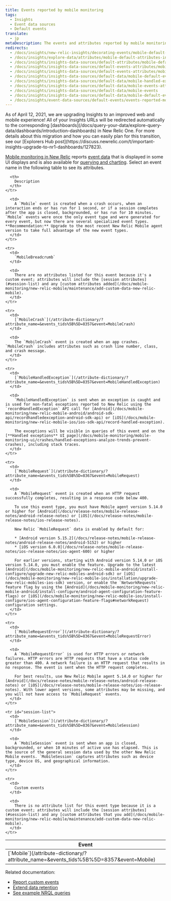 ```yaml
---
title: Events reported by mobile monitoring
tags:
  - Insights
  - Event data sources
  - Default events
translate:
  - jp
metaDescription: The events and attributes reported by mobile monitoring in New Relic.
redirects:
  - /docs/insights/new-relic-insights/decorating-events/mobile-default-attributes-insights
  - /docs/insights/explore-data/attributes/mobile-default-attributes-insights
  - /docs/insights/insights-data-sources/default-attributes/mobile-default-attributes-insights
  - /docs/insights/insights-data-sources/default-events-attributes/mobile-handled-exception-event-attributes-mobilehandledexception
  - /docs/insights/insights-data-sources/default-events-attributes/mobile-default-events-attributes-insights
  - /docs/insights/insights-data-sources/default-data/mobile-default-event-attributes-insights
  - /docs/insights/insights-data-sources/default-data/mobile-handled-exception-event-attributes-mobilehandledexception
  - /docs/insights/insights-data-sources/default-data/mobile-events-attributes
  - /docs/insights/insights-data-sources/default-data/mobile-events
  - /docs/insights/insights-data-sources/default-data/mobile-default-events-insights
  - /docs/insights/event-data-sources/default-events/events-reported-mobile-monitoring
---
```


<Callout variant="important">
  As of April 12, 2021, we are upgrading Insights to an improved web and mobile experience! All of your Insights URLs will be redirected automatically to the corresponding [dashboards](/docs/query-your-data/explore-query-data/dashboards/introduction-dashboards) in New Relic One. For more details about this migration and how you can easily plan for this transition, see our [Explorers Hub post](https://discuss.newrelic.com/t/important-insights-upgrade-to-nr1-dashboards/127823).
</Callout>

[Mobile monitoring in New Relic](/docs/mobile-monitoring/new-relic-mobile/getting-started/introduction-new-relic-mobile) reports [event data](https://docs.newrelic.com/docs/using-new-relic/data/understand-data/new-relic-data-types#event-data) that is displayed in some UI displays and is also available for [querying and charting](https://docs.newrelic.com/docs/using-new-relic/data/understand-data/query-new-relic-data). Select an event name in the following table to see its attributes.

<table>
  <thead>
    <tr>
      <th style={{ width: "250px" }}>
        Event
      </th>

      <th>
        Description
      </th>
    </tr>
  </thead>

  <tbody>
    <tr>
      <td>
        [`Mobile`](/attribute-dictionary/?attribute_name=&events_tids%5B%5D=8357&event=Mobile)
      </td>

      <td>
        A `Mobile` event is created when a crash occurs, when an interaction ends or has run for 1 second, or if a session completes after the app is closed, backgrounded, or has run for 10 minutes. `Mobile` events were once the only event type and were generated for every event, but now there are several specialized event types. **Recommendation:** Upgrade to the most recent New Relic Mobile agent version to take full advantage of the new event types.
      </td>
    </tr>

    <tr>
      <td>
        `MobileBreadcrumb`
      </td>

      <td>
        There are no attributes listed for this event because it's a custom event; attributes will include the [session attributes](#session-list) and any [custom attributes added](/docs/mobile-monitoring/new-relic-mobile/maintenance/add-custom-data-new-relic-mobile).
      </td>
    </tr>

    <tr>
      <td>
        [`MobileCrash`](/attribute-dictionary/?attribute_name=&events_tids%5B%5D=8357&event=MobileCrash)
      </td>

      <td>
        The `MobileCrash` event is created when an app crashes. `MobileCrash` includes attributes such as crash line number, class, and crash message.
      </td>
    </tr>

    <tr>
      <td>
        [`MobileHandledException`](/attribute-dictionary/?attribute_name=&events_tids%5B%5D=8357&event=MobileHandledException)
      </td>

      <td>
        `MobileHandledException` is sent when an exception is caught and is used for non-fatal exceptions reported to New Relic using the `recordHandledException` API call for [Android](/docs/mobile-monitoring/new-relic-mobile-android/android-sdk-api/recordhandledexception-android-sdk-api) or [iOS](/docs/mobile-monitoring/new-relic-mobile-ios/ios-sdk-api/record-handled-exception).

        The exceptions will be visible in queries of this event and on the [**Handled exceptions** UI page](/docs/mobile-monitoring/mobile-monitoring-ui/crashes/handled-exceptions-analyze-trends-prevent-crashes), including stack traces.
      </td>
    </tr>

    <tr>
      <td>
        [`MobileRequest`](/attribute-dictionary/?attribute_name=&events_tids%5B%5D=8367&event=MobileRequest)
      </td>

      <td>
        A `MobileRequest` event is created when an HTTP request successfully completes, resulting in a response code below 400.

        To use this event type, you must have Mobile agent version 5.14.0 or higher for [Android](/docs/release-notes/mobile-release-notes/android-release-notes) or [iOS](/docs/release-notes/mobile-release-notes/ios-release-notes).

        New Relic `MobileRequest` data is enabled by default for:

        * [Android version 5.15.2](/docs/release-notes/mobile-release-notes/android-release-notes/android-5152) or higher
        * [iOS version 6.0.0](/docs/release-notes/mobile-release-notes/ios-release-notes/ios-agent-600) or higher

        For earlier versions, starting with Android version 5.14.0 or iOS version 5.14.0, you must enable the feature. Upgrade to the latest [Android](/docs/mobile-monitoring/new-relic-mobile-android/install-configure/upgrade-new-relic-mobiles-android-sdk) or [iOS](/docs/mobile-monitoring/new-relic-mobile-ios/installation/upgrade-new-relic-mobiles-ios-sdk) version, or enable the `NetworkRequests` feature flag by using the [Android](/docs/mobile-monitoring/new-relic-mobile-android/install-configure/android-agent-configuration-feature-flags) or [iOS](/docs/mobile-monitoring/new-relic-mobile-ios/install-configure/ios-agent-configuration-feature-flags#networkRequest) configuration settings.
      </td>
    </tr>

    <tr>
      <td>
        [`MobileRequestError`](/attribute-dictionary/?attribute_name=&events_tids%5B%5D=8367&event=MobileRequestError)
      </td>

      <td>
        A `MobileRequestError` is used for HTTP errors or network failures. HTTP errors are HTTP requests that have a status code greater than 400. A network failure is an HTTP request that results in no response. The event is sent when the HTTP request completes.

        For best results, use New Relic Mobile agent 5.14.0 or higher for [Android](/docs/release-notes/mobile-release-notes/android-release-notes) or [iOS](/docs/release-notes/mobile-release-notes/ios-release-notes). With lower agent versions, some attributes may be missing, and you will not have access to `MobileRequest` events.
      </td>
    </tr>

    <tr id="session-list">
      <td>
        [`MobileSession`](/attribute-dictionary/?attribute_name=&events_tids%5B%5D=8367&event=MobileSession)
      </td>

      <td>
        A `MobileSession` event is sent when an app is closed, backgrounded, or when 10 minutes of active use has elapsed. This is the source of the general session data used by the other New Relic Mobile events. `MobileSession` captures attributes such as device type, device OS, and geographical information.
      </td>
    </tr>

    <tr>
      <td>
        Custom events
      </td>

      <td>
        There is no attribute list for this event type because it is a custom event; attributes will include the [session attributes](#session-list) and any [custom attributes that you add](/docs/mobile-monitoring/new-relic-mobile/maintenance/add-custom-data-new-relic-mobile).
      </td>
    </tr>
  </tbody>
</table>

Related documentation:

* [Report custom events](https://docs.newrelic.com/docs/insights/insights-data-sources/custom-data/report-custom-event-data)
* [Extend data retention](https://docs.newrelic.com/docs/insights/use-insights-ui/manage-account-data/extend-event-data-retention)
* [See example NRQL queries](https://docs.newrelic.com/docs/query-data/nrql-new-relic-query-language/nrql-query-tutorials)
